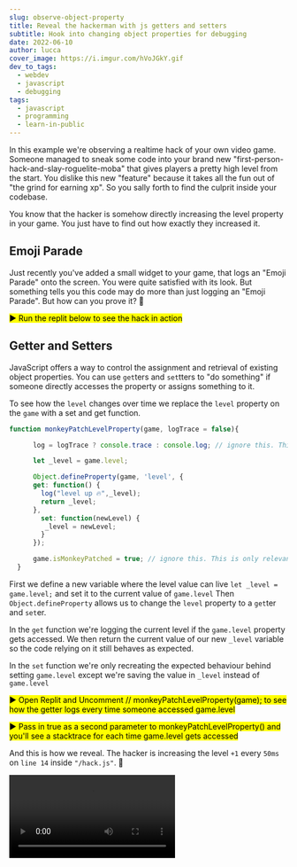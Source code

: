 ```yaml
---
slug: observe-object-property
title: Reveal the hackerman with js getters and setters
subtitle: Hook into changing object properties for debugging
date: 2022-06-10
author: lucca
cover_image: https://i.imgur.com/hVoJGkY.gif
dev_to_tags:
  - webdev
  - javascript
  - debugging
tags:
  - javascript
  - programming
  - learn-in-public
---
```


In this example we're observing a realtime hack of your own video game.
Someone managed to sneak some code into your brand new "first-person-hack-and-slay-roguelite-moba" that gives players a pretty high level from the start. You dislike this new "feature" because it takes all the fun out of "the grind for earning xp".
So you sally forth to find the culprit inside your codebase.

You know that the hacker is somehow directly increasing the level property in your game. You just have to find out how exactly they increased it.

## Emoji Parade
Just recently you've added a small widget to your game, that logs an "Emoji Parade" onto the screen.
You were quite satisfied with its look. But something tells you this code may do more than just logging an "Emoji Parade".
But how can you prove it? 🤔

<mark>▶️ Run the replit below to see the hack in action</mark>

<Replit url="https://replit.com/@idkshite/Assign-Getters-and-Setters" filename="index.js"/>

## Getter and Setters
JavaScript offers a way to control the assignment and retrieval of existing object properties.
You can use `get`ters and `set`tters to "do something" if someone directly accesses the property or assigns something to it.

To see how the `level` changes over time we replace the `level` property on the `game` with a set and get function.

```js
function monkeyPatchLevelProperty(game, logTrace = false){

      log = logTrace ? console.trace : console.log; // ignore this. This is only relevant for the logs

      let _level = game.level;

      Object.defineProperty(game, 'level', {
      get: function() {
        log("level up 🔥",_level);
        return _level;
      },
        set: function(newLevel) {
         _level = newLevel;
        }
      });

      game.isMonkeyPatched = true; // ignore this. This is only relevant for the logs
  }
```
First we define a new variable where the level value can live `let _level = game.level;` and set it to the current value of `game.level`
Then `Object.defineProperty` allows us to change the `level` property to a `get`ter and `set`er.

In the `get` function we're logging the current level if the `game.level` property gets accessed.
We then return the current value of our new `_level` variable so the code relying on it still behaves as expected.

In the `set` function we're only recreating the expected behaviour behind setting `game.level` except we're saving the value in `_level` instead of `game.level`

<mark>▶️ Open Replit and Uncomment // monkeyPatchLevelProperty(game); to see how the getter logs every time someone accessed game.level</mark>

<Replit url="https://replit.com/@idkshite/Assign-Getters-and-Setters" filename="debug.js"/>

<mark>▶️ Pass in true as a second parameter to monkeyPatchLevelProperty() and you'll see a stacktrace for each time game.level gets accessed</mark>

And this is how we reveal. The hacker is increasing the level `+1` every `50ms` on `line 14` inside `"/hack.js"`. 🥸

<Video src="https://idkshite.s3.eu-central-1.amazonaws.com/videos/observe-object-property.mp4"/>
